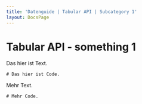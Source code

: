 ```yaml
---
title: 'Datenguide | Tabular API | Subcategory 1'
layout: DocsPage
---
```


# Tabular API - something 1

Das hier ist Text.

```
# Das hier ist Code.
```

Mehr Text.

```
# Mehr Code.
```
